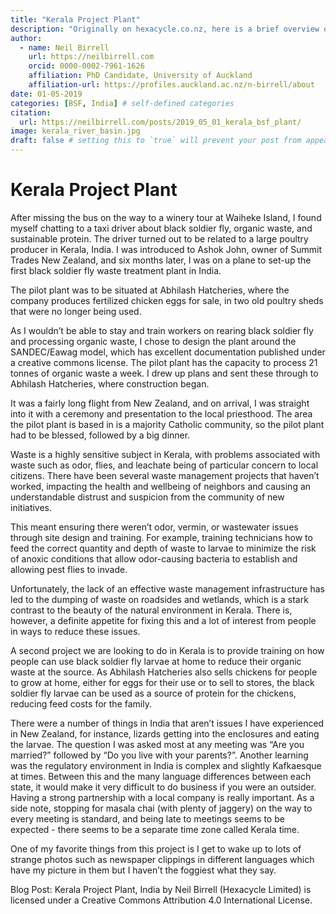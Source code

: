 ```yaml
---
title: "Kerala Project Plant"
description: "Originally on hexacycle.co.nz, here is a brief overview of starting a black soldier fly plant in Kerala, India"
author:
  - name: Neil Birrell
    url: https://neilbirrell.com
    orcid: 0000-0002-7961-1626
    affiliation: PhD Candidate, University of Auckland
    affiliation-url: https://profiles.auckland.ac.nz/n-birrell/about 
date: 01-05-2019
categories: [BSF, India] # self-defined categories
citation: 
  url: https://neilbirrell.com/posts/2019_05_01_kerala_bsf_plant/ 
image: kerala_river_basin.jpg
draft: false # setting this to `true` will prevent your post from appearing on your listing page until you're ready!
---
```


# Kerala Project Plant

After missing the bus on the way to a winery tour at Waiheke Island, I found myself chatting to a taxi driver about black soldier fly, organic waste, and sustainable protein. The driver turned out to be related to a large poultry producer in Kerala, India. I was introduced to Ashok John, owner of Summit Trades New Zealand, and six months later, I was on a plane to set-up the first black soldier fly waste treatment plant in India.

The pilot plant was to be situated at Abhilash Hatcheries, where the company produces fertilized chicken eggs for sale, in two old poultry sheds that were no longer being used.

As I wouldn't be able to stay and train workers on rearing black soldier fly and processing organic waste, I chose to design the plant around the SANDEC/Eawag model, which has excellent documentation published under a creative commons license. The pilot plant has the capacity to process 21 tonnes of organic waste a week. I drew up plans and sent these through to Abhilash Hatcheries, where construction began.

It was a fairly long flight from New Zealand, and on arrival, I was straight into it with a ceremony and presentation to the local priesthood. The area the pilot plant is based in is a majority Catholic community, so the pilot plant had to be blessed, followed by a big dinner.

Waste is a highly sensitive subject in Kerala, with problems associated with waste such as odor, flies, and leachate being of particular concern to local citizens. There have been several waste management projects that haven't worked, impacting the health and wellbeing of neighbors and causing an understandable distrust and suspicion from the community of new initiatives.

This meant ensuring there weren't odor, vermin, or wastewater issues through site design and training. For example, training technicians how to feed the correct quantity and depth of waste to larvae to minimize the risk of anoxic conditions that allow odor-causing bacteria to establish and allowing pest flies to invade.

Unfortunately, the lack of an effective waste management infrastructure has led to the dumping of waste on roadsides and wetlands, which is a stark contrast to the beauty of the natural environment in Kerala. There is, however, a definite appetite for fixing this and a lot of interest from people in ways to reduce these issues.

A second project we are looking to do in Kerala is to provide training on how people can use black soldier fly larvae at home to reduce their organic waste at the source. As Abhilash Hatcheries also sells chickens for people to grow at home, either for eggs for their use or to sell to stores, the black soldier fly larvae can be used as a source of protein for the chickens, reducing feed costs for the family.

There were a number of things in India that aren't issues I have experienced in New Zealand, for instance, lizards getting into the enclosures and eating the larvae. The question I was asked most at any meeting was "Are you married?" followed by "Do you live with your parents?". Another learning was the regulatory environment in India is complex and slightly Kafkaesque at times. Between this and the many language differences between each state, it would make it very difficult to do business if you were an outsider. Having a strong partnership with a local company is really important. As a side note, stopping for masala chai (with plenty of jaggery) on the way to every meeting is standard, and being late to meetings seems to be expected - there seems to be a separate time zone called Kerala time.

One of my favorite things from this project is I get to wake up to lots of strange photos such as newspaper clippings in different languages which have my picture in them but I haven't the foggiest what they say.

Blog Post: Kerala Project Plant, India by Neil Birrell (Hexacycle Limited) is licensed under a Creative Commons Attribution 4.0 International License.